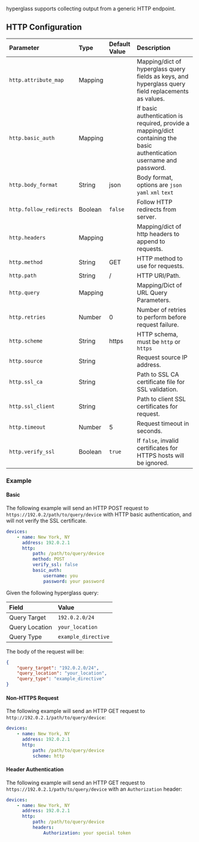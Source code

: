 hyperglass supports collecting output from a generic HTTP endpoint.

## HTTP Configuration

| Parameter               | Type    | Default Value | Description                                                                                                            |
| :---------------------- | :------ | :------------ | :--------------------------------------------------------------------------------------------------------------------- |
| `http.attribute_map`    | Mapping |               | Mapping/dict of hyperglass query fields as keys, and hyperglass query field replacements as values.                    |
| `http.basic_auth`       | Mapping |               | If basic authentication is required, provide a mapping/dict containing the basic authentication username and password. |
| `http.body_format`      | String  | json          | Body format, options are `json` `yaml` `xml` `text`                                                                    |
| `http.follow_redirects` | Boolean | `false`       | Follow HTTP redirects from server.                                                                                     |
| `http.headers`          | Mapping |               | Mapping/dict of http headers to append to requests.                                                                    |
| `http.method`           | String  | GET           | HTTP method to use for requests.                                                                                       |
| `http.path`             | String  | /             | HTTP URI/Path.                                                                                                         |
| `http.query`            | Mapping |               | Mapping/Dict of URL Query Parameters.                                                                                  |
| `http.retries`          | Number  | 0             | Number of retries to perform before request failure.                                                                   |
| `http.scheme`           | String  | https         | HTTP schema, must be `http` or `https`                                                                                 |
| `http.source`           | String  |               | Request source IP address.                                                                                             |
| `http.ssl_ca`           | String  |               | Path to SSL CA certificate file for SSL validation.                                                                    |
| `http.ssl_client`       | String  |               | Path to client SSL certificates for request.                                                                           |
| `http.timeout`          | Number  | 5             | Request timeout in seconds.                                                                                            |
| `http.verify_ssl`       | Boolean | `true`        | If `false`, invalid certificates for HTTPS hosts will be ignored.                                                      |

### Example

#### Basic

The following example will send an HTTP POST request to `https://192.0.2/path/to/query/device` with HTTP basic authentication, and will not verify the SSL certificate.

```yaml filename="devices.yaml" copy
devices:
    - name: New York, NY
      address: 192.0.2.1
      http:
          path: /path/to/query/device
          method: POST
          verify_ssl: false
          basic_auth:
              username: you
              password: your password
```

Given the following hyperglass query:

| Field          | Value               |
| :------------- | :------------------ |
| Query Target   | `192.0.2.0/24`      |
| Query Location | `your_location`     |
| Query Type     | `example_directive` |

The body of the request will be:

```json
{
    "query_target": "192.0.2.0/24",
    "query_location": "your_location",
    "query_type": "example_directive"
}
```

#### Non-HTTPS Request

The following example will send an HTTP GET request to `http://192.0.2.1/path/to/query/device`:

```yaml filename="devices.yaml" {6} copy
devices:
    - name: New York, NY
      address: 192.0.2.1
      http:
          path: /path/to/query/device
          scheme: http
```

#### Header Authentication

The following example will send an HTTP GET request to `https://192.0.2.1/path/to/query/device` with an `Authorization` header:

```yaml filename="devices.yaml" {6-7} copy
devices:
    - name: New York, NY
      address: 192.0.2.1
      http:
          path: /path/to/query/device
          headers:
              Authorization: your special token
```
